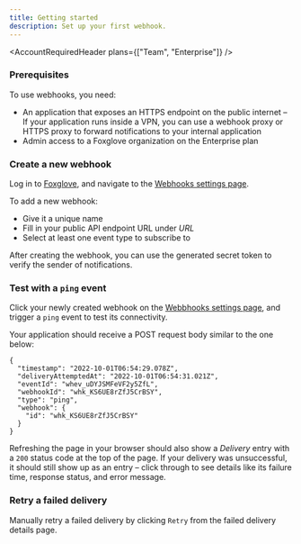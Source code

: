 ```yaml
---
title: Getting started
description: Set up your first webhook.
---
```



<AccountRequiredHeader plans={["Team", "Enterprise"]} />

### Prerequisites

To use webhooks, you need:

- An application that exposes an HTTPS endpoint on the public internet – If your application runs inside a VPN, you can use a webhook proxy or HTTPS proxy to forward notifications to your internal application
- Admin access to a Foxglove organization on the Enterprise plan

### Create a new webhook

Log in to [Foxglove](https://console.foxglove.dev), and navigate to the [Webhooks settings page](https://app.foxglove.dev/~/settings/webhooks/).

To add a new webhook:

- Give it a unique name
- Fill in your public API endpoint URL under _URL_
- Select at least one event type to subscribe to

After creating the webhook, you can use the generated secret token to verify the sender of notifications.

### Test with a `ping` event

Click your newly created webhook on the [Webbhooks settings page](https://app.foxglove.dev/~/settings/webhooks/), and trigger a `ping` event to test its connectivity.

Your application should receive a POST request body similar to the one below:

```
{
  "timestamp": "2022-10-01T06:54:29.078Z",
  "deliveryAttemptedAt": "2022-10-01T06:54:31.021Z",
  "eventId": "whev_uDYJSMFeVF2y5ZfL",
  "webhookId": "whk_KS6UE8rZfJ5CrBSY",
  "type": "ping",
  "webhook": {
    "id": "whk_KS6UE8rZfJ5CrBSY"
  }
}
```

Refreshing the page in your browser should also show a _Delivery_ entry with a `200` status code at the top of the page. If your delivery was unsuccessful, it should still show up as an entry – click through to see details like its failure time, response status, and error message.

### Retry a failed delivery

Manually retry a failed delivery by clicking `Retry` from the failed delivery details page.
